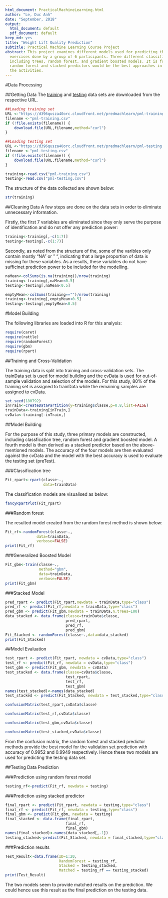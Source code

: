 ```yaml
---
html_document: PracticalMachineLearning.html
author: "Le, Duc Anh"
date: "September, 2018"
output:
  html_document: default
  pdf_document: default
keep_md: yes
title: "Weight Lift Quality Prediction"
subtitle: Practical Machine Learning Course Project
abstract: This project examines different models used for predicting the quality of
  exercises done by a group of 6 participants. Three different classification models
  including trees, random forest, and gradient boosted models. It is found that the
  random forest and stacked predictors would be the best approaches in qualifying
  the activities.
---
```

#Data Processing 

##Getting Data
The [training](https://d396qusza40orc.cloudfront.net/predmachlearn/pml-training.csv) and [testing](https://d396qusza40orc.cloudfront.net/predmachlearn/pml-testing.csv) data sets are downloaded from the respective URL.

```r
##Loading training set
URL <-"https://d396qusza40orc.cloudfront.net/predmachlearn/pml-training.csv"
filename <-"pml-training.csv"
if (!file.exists(filename)) {
    download.file(URL,filename,method="curl")
}

##Loading testing set
URL <-"https://d396qusza40orc.cloudfront.net/predmachlearn/pml-testing.csv"
filename <-"pml-testing.csv"
if (!file.exists(filename)) {
    download.file(URL,filename,method="curl")
}

training<-read.csv("pml-training.csv")
testing<-read.csv("pml-testing.csv")
```
The structure of the data collected are shown below:

```r
str(training)
```
##Cleaning Data
A few steps are done on the data sets in order to eliminate unnecessary information.

Firstly, the first 7 variables are eliminated since they only serve the purpose of identification and do not offer any prediction power:

```r
training<-training[,-c(1:7)]
testing<-testing[,-c(1:7)]
```

Secondly, as noted from the structure of the, some of the varibles only contain mostly "NA" or " ", indicating that a large proportion of data is missing for these variables. As a results, these variables do not have sufficinet prediction power to be included for the modelling. 

```r
naMean<-colSums(is.na(training))/nrow(training)
training<-training[,naMean<0.5]
testing<-testing[,naMean<0.5]

emptyMean<-colSums(training=="")/nrow(training)
training<-training[,emptyMean<0.5]
testing<-testing[,emptyMean<0.5]
```

#Model Building 

The following libraries are loaded into R for this analysis:

```r
require(caret)
require(rattle)
require(randomForest)
require(gbm)
require(rpart)
```

##Training and Cross-Validation

The training data is split into training and cross-validation sets. The trainData set is used for model building and the cvData is used for out-of-sample validation and selection of the models. For this study, 80% of the training set is assigned to trainData while the remaining samples are assigned to cvData.

```r
set.seed(180792)
inTrain<-createDataPartition(y=training$classe,p=0.8,list=FALSE)
trainData<-training[inTrain,]
cvData<-training[-inTrain,]
```

##Model Building

For the purpose of this study, three primary models are constructed, including classfication tree, random forest and gradient boosted model. A fourth model is then derived as a stacked predictor based on the above-mentioned models. The accuracy of the four models are then evaluated against the cvData and the model with the best accuracy is used to evaluate the testing set (preTest).

###Classification tree

```r
Fit_rpart<-rpart(classe~.,
                 data=trainData)
```

The classification models are visualised as below:

```r
fancyRpartPlot(Fit_rpart)
```

###Random forest

The resulted model created from the random forest method is shown below:

```r
Fit_rf<-randomForest(classe~.,
              data=trainData,
              verbose=FALSE)
print(Fit_rf)
```

###Generalized Boosted Model

```r
Fit_gbm<-train(classe~.,
               method="gbm",
               data=trainData,
               verbose=FALSE)
print(Fit_gbm)
```

###Stacked Model

```r
pred_rpart <- predict(Fit_rpart,newdata = trainData,type="class")
pred_rf <- predict(Fit_rf,newdata = trainData,type="class")
pred_gbm <- predict(Fit_gbm,newdata = trainData,n.trees=100)
data_stacked <- data.frame(classe=trainData$classe,
                           pred_rpart,
                           pred_rf,
                           pred_gbm)
Fit_Stacked <- randomForest(classe~.,data=data_stacked)
print(Fit_Stacked)
```

##Model Evaluation

```r
test_rpart <- predict(Fit_rpart, newdata = cvData,type="class")
test_rf <- predict(Fit_rf, newdata = cvData,type="class")
test_gbm <- predict(Fit_gbm, newdata = cvData)
test_stacked <- data.frame(classe=cvData$classe,
                           test_rpart,
                           test_rf,
                           test_gbm)
names(test_stacked)<-names(data_stacked)
test_stacked <- predict(Fit_Stacked, newdata = test_stacked,type="class")
```

```r
confusionMatrix(test_rpart,cvData$classe)
```

```r
confusionMatrix(test_rf,cvData$classe)
```

```r
confusionMatrix(test_gbm,cvData$classe)
```

```r
confusionMatrix(test_stacked,cvData$classe)
```


From the confusion matrix, the random forest and stacked predictor methods provide the best model for the validation set prediction with accuracy of 0.9952 and 0.9949 respectively. Hence these two models are used for predicting the testing data set.

##Testing Data Prediction

###Prediction using random forest model

```r
testing_rf<-predict(Fit_rf, newdata = testing) 
```

###Prediction using stacked predictor
```r
final_rpart <- predict(Fit_rpart, newdata = testing,type="class")
final_rf <- predict(Fit_rf, newdata = testing,type="class")
final_gbm <- predict(Fit_gbm, newdata = testing)
final_stacked <- data.frame(final_rpart,
                           final_rf,
                           final_gbm)
names(final_stacked)<-names(data_stacked[,-1])
testing_stacked<-predict(Fit_Stacked, newdata = final_stacked,type="class")
```

###Prediction results

```r
Test_Result<-data.frame(ID=1:20,
                        RandomForest = testing_rf, 
                        Stacked = testing_stacked,
                        Matched = testing_rf == testing_stacked)
print(Test_Result)
```

The two models seem to provide matched results on the prediction. We could hence use this result as the final prediction on the testing data.